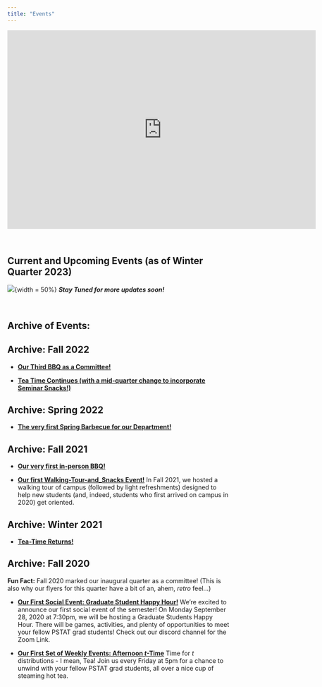 ```yaml
---
title: "Events"
---
```


<iframe src="https://calendar.google.com/calendar/embed?src=pstat.grad.committee%40gmail.com&ctz=America%2FLos_Angeles" style="border: 0" width="700" height="450" frameborder="0" scrolling="no"></iframe>

\

## Current and Upcoming Events (as of Winter Quarter 2023)

![](../Images/Event_Flyers/w23_tea.png){width = 50%}
_**Stay Tuned for more updates soon!**_


\

## Archive of Events:

::: {.callout-note appearance="default" collapse="true"}

## Archive: Fall 2022


- <a href="../Images/Event_Flyers/Archives/F22/Fall22_BBQ.png" target="_blank"><b>Our Third BBQ as  a Committee!</b></a> 

- <a href="../Images/Event_Flyers/Archives/F22/f22_tea_updated.png" target="_blank"><b>Tea Time Continues (with a mid-quarter change to incorporate Seminar Snacks!)</b></a> 

:::


::: {.callout-note appearance="default" collapse="true"}

## Archive: Spring 2022


- <a href="../Images/Event_Flyers/Archives/SP22/sp22_bbq.png" target="_blank"><b>The very first Spring Barbecue for our Department!</b></a> 

:::

::: {.callout-note appearance="default" collapse="true"}

## Archive: Fall 2021


- <a href="../Images/Event_Flyers/Archives/F21/f21_bbq.png" target="_blank"><b>Our very first in-person BBQ!</b></a> 

- <a href="../Images/Event_Flyers/Archives/F21/tour_and_snacks.png" target="_blank"><b>Our first Walking-Tour-and_Snacks Event!</b></a> In Fall 2021, we hosted a walking tour of campus (followed by light refreshments) designed to help new students (and, indeed, students who first arrived on campus in 2020) get oriented.

:::


::: {.callout-note appearance="default" collapse="true"}

## Archive: Winter 2021


- <a href="../Images/Event_Flyers/Archives/W21/w21_tea_time.png" target="_blank"><b>Tea-Time Returns!</b></a> 

:::


::: {.callout-note appearance="default" collapse="true"}

## Archive: Fall 2020

**Fun Fact:** Fall 2020 marked our inaugural quarter as a committee! (This is also why our flyers for this quarter have a bit of an, ahem, *retro* feel...)

- <a href="../Images/Event_Flyers/Archives/F20/Grad_Happy_Hour.png" target="_blank"><b>Our First Social Event: Graduate Student Happy Hour!</b></a> We're excited to announce our first social event of the semester! On Monday September 28, 2020 at 7:30pm, we will be hosting a Graduate Students Happy Hour. There will be games, activities, and plenty of opportunities to meet your fellow PSTAT grad students! Check out our discord channel for the Zoom Link.

- <a href="../Images/Event_Flyers/Archives/F20/tea_final_flyer.png" target="_blank"><b>Our First Set of Weekly Events: Afternoon <i>t</i>-Time</b></a> Time for *t* distributions - I mean, Tea! Join us every Friday at 5pm for a chance to unwind with your fellow PSTAT grad students, all over a nice cup of steaming hot tea. 


:::
